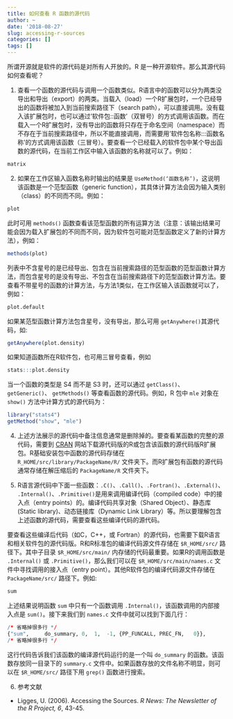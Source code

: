 ```yaml
---
title: 如何查看 R 函数的源代码
author: ~
date: '2018-08-27'
slug: accessing-r-sources
categories: []
tags: []
---
```


所谓开源就是软件的源代码是对所有人开放的。R 是一种开源软件。那么其源代码如何查看呢？

1. 查看一个函数的源代码与调用一个函数类似。R语言中的函数可以分为两类没导出和导出（export）的两类。当载入（load）一个R扩展包时，一个已经导出的函数将被加入到当前搜索路径下（search path），可以直接调用。没有载入该扩展包时，也可以通过'软件包::函数'（双冒号）的方式调用该函数。而在载入一个R扩展包时，没有导出的函数将只存在于命名空间（namespace）而不存在于当前搜索路径中，所以不能直接调用，而需要用'软件包名称:::函数名称'的方式调用该函数（三冒号）。要查看一个已经载入的软件包中某个导出函数的源代码，在当前工作区中输入该函数的名称就可以了。例如：
```r
matrix
```

2. 如果在工作区输入函数名称时输出的结果是 `UseMethod(‘函数名称’)`，这说明该函数是一个范型函数（generic function），其具体计算方法会因为输入类别（class）的不同而不同。例如：
```r
plot
```
此时可用 `methods()` 函数查看该范型函数的所有运算方法（注意：该输出结果可能会因为载入扩展包的不同而不同，因为软件包可能对范型函数定义了新的计算方法），例如：
```r
methods(plot)
```
列表中不含星号的是已经导出、包含在当前搜索路径的范型函数的范型函数计算方法，而包含星号的是没有导出、不包含在当前搜索路径下的范型函数计算方法。要查看不带星号的函数的计算方法，与方法1类似，在工作区输入该函数就可以了，例如：
```r
plot.default
```

如果某范型函数计算方法包含星号，没有导出，那么可用 `getAnywhere()`其源代码，如:
```r
getAnywhere(plot.density)
```
如果知道函数所在R软件包，也可用三冒号查看，例如
```r
stats:::plot.density
```

当一个函数的类型是 S4 而不是 S3 时，还可以通过 `getClass()`、`getGeneric()`、 `getMethods()` 等查看函数的源代码。例如，R 包中 `mle` 对象在 `show()` 方法中计算方式的源代码为：
```r
library("stats4")
getMethod("show", "mle")
```

4. 上述方法展示的源代码中备注信息通常是删除掉的。要查看某函数的完整的源代码，需要到 [CRAN](http://cran.r-project.org/mirrors.html) 网站下载源代码版的R或包含该函数的源代码版R扩展包。R基础安装包中函数的源代码存储在 `R_HOME/src/library/PackageName/R/` 文件夹下。而R扩展包有函数的源代码通常存储在解压缩后的 `PackageName/R` 文件夹下。

5. R语言源代码中下面一些函数：`.C()`、`.Call()`、`.Fortran()`、`.External()`、 `.Internal()`、`.Primitive()`是用来调用编译代码（compiled code）中的接入点（entry points）的。编译代码共享对象（Shared Object）、静态库(Static library)、动态链接库（Dynamic Link Library）等。所以要理解包含上述函数的源代码，需要查看这些编译代码的源代码。

要查看这些编译后代码（如C，C++，或 Fortran）的源代码，也需要下载R语言和相关软件包的源代码版。R和R标准包的编译代码源文件存储在 `$R_HOME/src/` 路径下。其中子目录 `$R_HOME/src/main/` 内存储的代码最重要。如果R的调用函数是 `.Internal()` 或 `.Primitive()`，那么我们可以在 `$R_HOME/src/main/names.c` 文件中寻找调用的接入点（entry point）。其他R软件包的编译代码源文件存储在 `PackageName/src/` 路径下。例如:
```r
sum
```
上述结果说明函数 `sum` 中只有一个函数调用 `.Internal()`，该函数调用的内部接入点是 `sum()`。接下来我们到 `names.c` 文件中就可以找到下面几行：
```r
/* 省略掉很多行 */
{"sum",		do_summary,	0,	1,	-1,	{PP_FUNCALL, PREC_FN,	0}},
/* 省略掉很多行 */
```
这行代码告诉我们该函数的编译源代码运行的是一个叫 `do_summary` 的函数。该函数存放同一目录下的 `summary.c` 文件中。如果函数存放的文件名称不明显，则可以在 `$R_HOME/src/` 路径下用 `grep()` 函数进行搜索。

6. 参考文献

- Ligges, U. (2006). Accessing the Sources. *R News: The Newsletter of the R Project, 6*, 43-45. 
